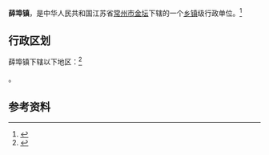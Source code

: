 {{中国乡级行政区|32/04/82/109/000}}

'''薛埠镇'''，是中华人民共和国江苏省[[常州市|常州市]][[金坛|金坛]]下辖的一个[[乡镇|乡镇]]级行政单位。<ref>{{PRC admin/ref sgc|{{PRC admin/parent|32/04/82/109/000}}}}</ref>

== 行政区划 ==

薛埠镇下辖以下地区：<ref>{{PRC admin/ref sgc|32/04/82/109/000}}</ref>

{{PRC admin/children|32/04/82/109/000}}。

== 参考资料 ==

{{reflist}}

{{行政区划小作品}}
{{PRC admin/navcat|32/04/82/109/000}}